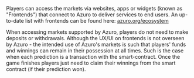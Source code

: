 
<PageHeadline
  title="Players"
  subTitle="Predicting powered by Azuro is non-custodial - instead transacting directly with the smart-contracts."
/>

Players can access the markets via websites, apps or widgets (known as "Frontends") that connect to Azuro to deliver services to end users.
An up-to-date list with frontends can be found here: [azuro.org/ecosystem](https://azuro.org/ecosystem)

<Callout type="info">
  When accessing markets supported by Azuro, players do not need to make deposits or withdrawals. Although the UX/UI on
  frontends is not overseen by Azuro - the intended use of Azuro's markets is such that players' funds and winnings can
  remain in their possession at all times. Such is the case when each prediction is a transaction with the smart-contract.
  Once the game finishes players just need to claim their winnings from the smart contract (if their prediction won).
</Callout>
